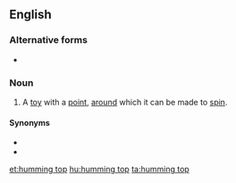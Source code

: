 {{also|humming-top}}
==English==

===Alternative forms===
* {{l|en|humming-top}}

===Noun===
{{en-noun}}
# A [[toy]] with a [[point]], [[around]] which it can be made to [[spin]].

====Synonyms====
* {{l|en|spinning top}}
* {{l|en|top}}

[[et:humming top]]
[[hu:humming top]]
[[ta:humming top]]
